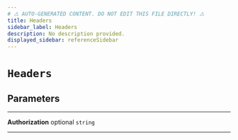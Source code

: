 ```yaml
---
# ⚠️ AUTO-GENERATED CONTENT. DO NOT EDIT THIS FILE DIRECTLY! ⚠️
title: Headers
sidebar_label: Headers
description: No description provided.
displayed_sidebar: referenceSidebar
---
```


# `Headers`

## Parameters

---

**<span className="parameter-name">Authorization</span>** <span className="optional-status">optional</span> `string`

---
